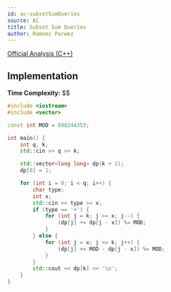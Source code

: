 ```yaml
---
id: ac-subsetSumQueries
source: AC
title: Subset Sum Queries
author: Rameez Parwez
---
```


[Official Analysis (C++)](https://atcoder.jp/contests/abc321/editorial/7281)


## Implementation

**Time Complexity:** $$

<LanguageSection>
<CPPSection>

```cpp
#include <iostream>
#include <vector>

const int MOD = 998244353;

int main() {
	int q, k;
	std::cin >> q >> k;

	std::vector<long long> dp(k + 1);
	dp[0] = 1;

	for (int i = 0; i < q; i++) {
		char type;
		int x;
		std::cin >> type >> x;
		if (type == '+') {
			for (int j = k; j >= x; j--) {
				(dp[j] += dp[j - x]) %= MOD;
			}
		} else {
			for (int j = x; j <= k; j++) {
				(dp[j] += MOD - dp[j - x]) %= MOD;
			}
		}
		std::cout << dp[k] << '\n';
	}
}
```

</CPPSection>
</LanguageSection>
